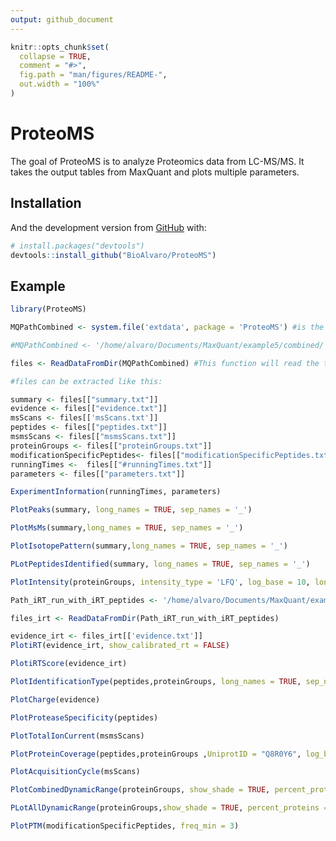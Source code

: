 ```yaml
---
output: github_document
---
```


<!-- README.md is generated from README.Rmd. Please edit that file -->

```r
knitr::opts_chunk$set(
  collapse = TRUE,
  comment = "#>",
  fig.path = "man/figures/README-",
  out.width = "100%"
)
```

# ProteoMS

<!-- badges: start -->
<!-- badges: end -->

The goal of ProteoMS is to analyze Proteomics data from LC-MS/MS. It takes the output tables from MaxQuant and plots multiple parameters.

## Installation

<!-- You can install thess released version of ProteoMS from [CRAN](https://CRAN.R-project.org) with: -->

<!-- ``` r -->
<!-- install.packages("ProteoMS") -->
<!-- ``` -->

And the development version from [GitHub](https://github.com/) with:

``` r
# install.packages("devtools")
devtools::install_github("BioAlvaro/ProteoMS")
```
## Example

```r
library(ProteoMS)
```

```r
MQPathCombined <- system.file('extdata', package = 'ProteoMS') #is the directory with the output of the MaxQuant analysis.

#MQPathCombined <- '/home/alvaro/Documents/MaxQuant/example5/combined/'

files <- ReadDataFromDir(MQPathCombined) #This function will read the tables needed for creating the outputs.

#files can be extracted like this:

summary <- files[["summary.txt"]]
evidence <- files[["evidence.txt"]]
msScans <- files[['msScans.txt']]
peptides <- files[["peptides.txt"]]
msmsScans <- files[["msmsScans.txt"]]
proteinGroups <- files[["proteinGroups.txt"]]
modificationSpecificPeptides<- files[["modificationSpecificPeptides.txt"]]
runningTimes <-  files[["#runningTimes.txt"]]
parameters <- files[["parameters.txt"]]
```


```r
ExperimentInformation(runningTimes, parameters) 
```



```r
PlotPeaks(summary, long_names = TRUE, sep_names = '_')
```


```r
PlotMsMs(summary,long_names = TRUE, sep_names = '_')
```


```r
PlotIsotopePattern(summary,long_names = TRUE, sep_names = '_')
```


```r
PLotPeptidesIdentified(summary, long_names = TRUE, sep_names = '_')
```

```r

PlotIntensity(proteinGroups, intensity_type = 'LFQ', log_base = 10, long_names = TRUE, sep_names = '_')

```


```r
Path_iRT_run_with_iRT_peptides <- '/home/alvaro/Documents/MaxQuant/example3/'

files_irt <- ReadDataFromDir(Path_iRT_run_with_iRT_peptides)

evidence_irt <- files_irt[['evidence.txt']]
PlotiRT(evidence_irt, show_calibrated_rt = FALSE)
```


```r

PlotiRTScore(evidence_irt)

```



```r
PlotIdentificationType(peptides,proteinGroups, long_names = TRUE, sep_names = '_')
```


```r
PlotCharge(evidence)
```
```r

PlotProteaseSpecificity(peptides)

```


```r
PlotTotalIonCurrent(msmsScans)
```
```r
PlotProteinCoverage(peptides,proteinGroups ,UniprotID = "Q8R0Y6", log_base = 10, segment_width = 1)
```


```r
PlotAcquisitionCycle(msScans)

```


```r
PlotCombinedDynamicRange(proteinGroups, show_shade = TRUE, percent_proteins = 0.79)
```

```r
PLotAllDynamicRange(proteinGroups,show_shade = TRUE, percent_proteins = 0.90,columns = 2,rows = 2)
```

```r

PlotPTM(modificationSpecificPeptides, freq_min = 3)

```


